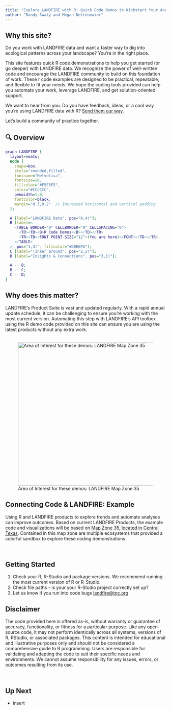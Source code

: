 ```yaml
---
title: "Explore LANDFIRE with R: Quick Code Demos to Kickstart Your Analysis"
author: "Randy Swaty and Megan Dettenmaier"
---
```


## Why this site?

Do you work with LANDFIRE data and want a faster way to dig into ecological patterns across your landscape? You’re in the right place.

This site features quick R code demonstrations to help you get started (or go deeper) with LANDFIRE data. We recognize the power of well-written code and encourage the LANDFIRE community to build on this foundation of work. These r code examples are designed to be practical, repeatable, and flexible to fit your needs. We hope the coding tools provided can help you automate your work, leverage LANDFIRE, and get solution-oriented support.

We want to hear from you. Do you have feedback, ideas, or a cool way you’re using LANDFIRE data with R? [Send them our way](landfire@tnc.org). 

Let’s build a community of practice together.

## 🔍 Overview
```dot
graph LANDFIRE {
  layout=neato;
  node [
    shape=box,
    style="rounded,filled",
    fontname="Helvetica",
    fontsize=16,
    fillcolor="#F5F5F5",
    color="#CCCCCC",
    penwidth=1.0,
    fontcolor=black,
    margin="0.3,0.2"  // Increased horizontal and vertical padding
  ];

  A [label="LANDFIRE Data", pos="0,4!"];
  B [label=<
    <TABLE BORDER="0" CELLBORDER="0" CELLSPACING="0">
      <TR><TD><B>R Code Demos</B></TD></TR>
      <TR><TD><FONT POINT-SIZE="12">(You are here)</FONT></TD></TR>
    </TABLE>
  >, pos="1,3!", fillcolor="#D0E6FA"];
  C [label="Tinker around", pos="2,2!"];
  D [label="Insights & Connections", pos="3,1!"];

  A -- B;
  B -- C;
  C -- D;
}

```

## Why does this matter?

LANDFIRE's Product Suite is vast and updated regularly. With a rapid annual update schedule, it can be challenging to ensure you're working with the most current version. Automating this step with LANDFIRE's API toolbox using the R demo code provided on this site can ensure you are using the latest products without any extra work.
<br>
<br>

![Area of Interest for these demos: LANDFIRE Map Zone 35](assets/mz35.jpg){style="float:right; margin-left: 25px;" fig-alt="\"Rivers and streams of the Driftless region." fig-align="right" width="450" }

## Connecting Code & LANDFIRE: Example

Using R and LANDFIRE products to explore trends and automate analyses can improve outcomes. Based on current LANDFIRE Products, the example code and visualizations will be based on [Map Zone 35, located in Central Texas](assets/mz35.jpg){fig-alt="A map of LANDFIRE Map Zone 35, which is a large circular area in central Texas."}. Contained in this map zone are multiple ecosystems that provided a colorful sandbox to explore these coding demonstrations. 
<br>



<br>

## Getting Started

1. Check your R, R-Studio and package versions. We recommend running the most current version of R or R-Studio.
2. Check file paths - is your your R-Studio project correctly set up?
3. Let us know if you run into code bugs [landfire@tnc.org](mailto:landfire@tnc.org)


## Disclaimer

The code provided here is offered as-is, without warranty or guarantee of accuracy, functionality, or fitness for a particular purpose. Like any open-source code, it may not perform identically across all systems, versions of R, RStudio, or associated packages. This content is intended for educational and illustrative purposes only and should not be considered a comprehensive guide to R programming. Users are responsible for validating and adapting the code to suit their specific needs and environments. We cannot assume responsibility for any issues, errors, or outcomes resulting from its use.


<br>

## Up Next
- insert
